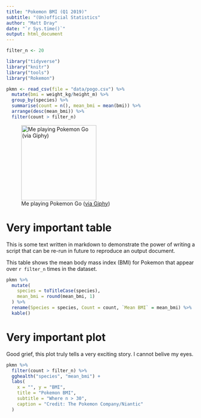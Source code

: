 ```yaml
---
title: "Pokemon BMI (Q1 2019)"
subtitle: "(Un)official Statistics"
author: "Matt Dray"
date: "`r Sys.time()`"
output: html_document
---
```


```r
filter_n <- 20

library("tidyverse")
library("knitr")
library("tools")
library("Rokemon")

pkmn <- read_csv(file = "data/pogo.csv") %>% 
  mutate(bmi = weight_kg/height_m) %>% 
  group_by(species) %>%
  summarise(count = n(), mean_bmi = mean(bmi)) %>%
  arrange(desc(mean_bmi)) %>% 
  filter(count > filter_n)
```

![Me playing Pokemon Go ([via Giphy](https://giphy.com/gifs/pokemon-pokemongo-lookhuman-l0MYyWeUGYVl5iA8w))](https://media.giphy.com/media/l0MYyWeUGYVl5iA8w/giphy.gif){width=200}

# Very important table

This is some text written in markdown to demonstrate the power of writing a script that can be re-run in future to reproduce an output document.

This table shows the mean body mass index (BMI) for Pokemon that appear over `r filter_n` times in the dataset.

```r
pkmn %>% 
  mutate(
    species = toTitleCase(species),
    mean_bmi = round(mean_bmi, 1)
  ) %>% 
  rename(Species = species, Count = count, `Mean BMI` = mean_bmi) %>%
  kable()
```

# Very important plot

Good grief, this plot truly tells a very exciting story. I cannot belive my eyes.

```r
pkmn %>%
  filter(count > filter_n) %>%
  gghealth("species", "mean_bmi") +
  labs(
    x = "", y = "BMI",
    title = "Pokemon BMI",
    subtitle = "Where n > 30",
    caption = "Credit: The Pokemon Company/Niantic"
  )
```
